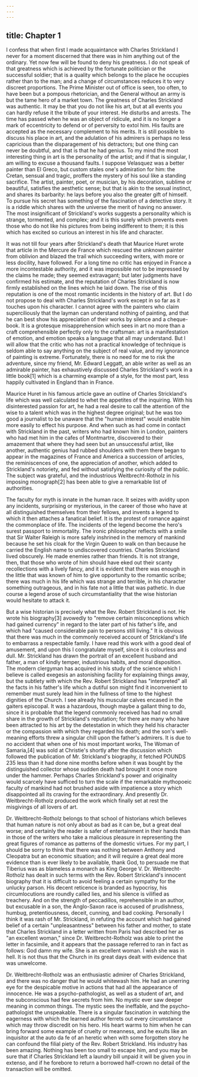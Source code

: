 ```yaml
---
---
---
```

title: Chapter 1
---

I confess that when first I made acquaintance with Charles Strickland I never for a moment discerned that there was in him anything out of the ordinary. Yet now few will be found to deny his greatness. I do not speak of that greatness which is achieved by the fortunate politician or the successful soldier; that is a quality which belongs to the place he occupies rather than to the man; and a change of circumstances reduces it to very discreet proportions. The Prime Minister out of office is seen, too often, to have been but a pompous rhetorician, and the General without an army is but the tame hero of a market town. The greatness of Charles Strickland was authentic. It may be that you do not like his art, but at all events you can hardly refuse it the tribute of your interest. He disturbs and arrests. The time has passed when he was an object of ridicule, and it is no longer a mark of eccentricity to defend or of perversity to extol him. His faults are accepted as the necessary complement to his merits. It is still possible to discuss his place in art, and the adulation of his admirers is perhaps no less capricious than the disparagement of his detractors; but one thing can never be doubtful, and that is that he had genius. To my mind the most interesting thing in art is the personality of the artist; and if that is singular, I am willing to excuse a thousand faults. I suppose Velasquez was a better painter than El Greco, but custom stales one's admiration for him: the Cretan, sensual and tragic, proffers the mystery of his soul like a standing sacrifice. The artist, painter, poet, or musician, by his decoration, sublime or beautiful, satisfies the aesthetic sense; but that is akin to the sexual instinct, and shares its barbarity: he lays before you also the greater gift of himself. To pursue his secret has something of the fascination of a detective story. It is a riddle which shares with the universe the merit of having no answer. The most insignificant of Strickland's works suggests a personality which is strange, tormented, and complex; and it is this surely which prevents even those who do not like his pictures from being indifferent to them; it is this which has excited so curious an interest in his life and character.

It was not till four years after Strickland's death that Maurice Huret wrote that article in the Mercure de France which rescued the unknown painter from oblivion and blazed the trail which succeeding writers, with more or less docility, have followed. For a long time no critic has enjoyed in France a more incontestable authority, and it was impossible not to be impressed by the claims he made; they seemed extravagant; but later judgments have confirmed his estimate, and the reputation of Charles Strickland is now firmly established on the lines which he laid down. The rise of this reputation is one of the most romantic incidents in the history of art. But I do not propose to deal with Charles Strickland's work except in so far as it touches upon his character. I cannot agree with the painters who claim superciliously that the layman can understand nothing of painting, and that he can best show his appreciation of their works by silence and a cheque-book. It is a grotesque misapprehension which sees in art no more than a craft comprehensible perfectly only to the craftsman: art is a manifestation of emotion, and emotion speaks a language that all may understand. But I will allow that the critic who has not a practical knowledge of technique is seldom able to say anything on the subject of real value, and my ignorance of painting is extreme. Fortunately, there is no need for me to risk the adventure, since my friend, Mr. Edward Leggatt, an able writer as well as an admirable painter, has exhaustively discussed Charles Strickland's work in a little book[1] which is a charming example of a style, for the most part, less happily cultivated in England than in France.

Maurice Huret in his famous article gave an outline of Charles Strickland's life which was well calculated to whet the appetites of the inquiring. With his disinterested passion for art, he had a real desire to call the attention of the wise to a talent which was in the highest degree original; but he was too good a journalist to be unaware that the "human interest" would enable him more easily to effect his purpose. And when such as had come in contact with Strickland in the past, writers who had known him in London, painters who had met him in the cafes of Montmartre, discovered to their amazement that where they had seen but an unsuccessful artist, like another, authentic genius had rubbed shoulders with them there began to appear in the magazines of France and America a succession of articles, the reminiscences of one, the appreciation of another, which added to Strickland's notoriety, and fed without satisfying the curiosity of the public. The subject was grateful, and the industrious Weitbrecht-Rotholz in his imposing monograph[2] has been able to give a remarkable list of authorities.

The faculty for myth is innate in the human race. It seizes with avidity upon any incidents, surprising or mysterious, in the career of those who have at all distinguished themselves from their fellows, and invents a legend to which it then attaches a fanatical belief. It is the protest of romance against the commonplace of life. The incidents of the legend become the hero's surest passport to immortality. The ironic philosopher reflects with a smile that Sir Walter Raleigh is more safely inshrined in the memory of mankind because he set his cloak for the Virgin Queen to walk on than because he carried the English name to undiscovered countries. Charles Strickland lived obscurely. He made enemies rather than friends. It is not strange, then, that those who wrote of him should have eked out their scanty recollections with a lively fancy, and it is evident that there was enough in the little that was known of him to give opportunity to the romantic scribe; there was much in his life which was strange and terrible, in his character something outrageous, and in his fate not a little that was pathetic. In due course a legend arose of such circumstantiality that the wise historian would hesitate to attack it.

But a wise historian is precisely what the Rev. Robert Strickland is not. He wrote his biography[3] avowedly to "remove certain misconceptions which had gained currency" in regard to the later part of his father's life, and which had "caused considerable pain to persons still living." It is obvious that there was much in the commonly received account of Strickland's life to embarrass a respectable family. I have read this work with a good deal of amusement, and upon this I congratulate myself, since it is colourless and dull. Mr. Strickland has drawn the portrait of an excellent husband and father, a man of kindly temper, industrious habits, and moral disposition. The modern clergyman has acquired in his study of the science which I believe is called exegesis an astonishing facility for explaining things away, but the subtlety with which the Rev. Robert Strickland has "interpreted" all the facts in his father's life which a dutiful son might find it inconvenient to remember must surely lead him in the fullness of time to the highest dignities of the Church. I see already his muscular calves encased in the gaiters episcopal. It was a hazardous, though maybe a gallant thing to do, since it is probable that the legend commonly received has had no small share in the growth of Strickland's reputation; for there are many who have been attracted to his art by the detestation in which they held his character or the compassion with which they regarded his death; and the son's well-meaning efforts threw a singular chill upon the father's admirers. It is due to no accident that when one of his most important works, The Woman of Samaria,[4] was sold at Christie's shortly after the discussion which followed the publication of Mr. Strickland's biography, it fetched POUNDS 235 less than it had done nine months before when it was bought by the distinguished collector whose sudden death had brought it once more under the hammer. Perhaps Charles Strickland's power and originality would scarcely have sufficed to turn the scale if the remarkable mythopoeic faculty of mankind had not brushed aside with impatience a story which disappointed all its craving for the extraordinary. And presently Dr. Weitbrecht-Rotholz produced the work which finally set at rest the misgivings of all lovers of art.

Dr. Weitbrecht-Rotholz belongs to that school of historians which believes that human nature is not only about as bad as it can be, but a great deal worse; and certainly the reader is safer of entertainment in their hands than in those of the writers who take a malicious pleasure in representing the great figures of romance as patterns of the domestic virtues. For my part, I should be sorry to think that there was nothing between Anthony and Cleopatra but an economic situation; and it will require a great deal more evidence than is ever likely to be available, thank God, to persuade me that Tiberius was as blameless a monarch as King George V. Dr. Weitbrecht-Rotholz has dealt in such terms with the Rev. Robert Strickland's innocent biography that it is difficult to avoid feeling a certain sympathy for the unlucky parson. His decent reticence is branded as hypocrisy, his circumlocutions are roundly called lies, and his silence is vilified as treachery. And on the strength of peccadillos, reprehensible in an author, but excusable in a son, the Anglo-Saxon race is accused of prudishness, humbug, pretentiousness, deceit, cunning, and bad cooking. Personally I think it was rash of Mr. Strickland, in refuting the account which had gained belief of a certain "unpleasantness" between his father and mother, to state that Charles Strickland in a letter written from Paris had described her as "an excellent woman," since Dr. Weitbrecht-Rotholz was able to print the letter in facsimile, and it appears that the passage referred to ran in fact as follows: God damn my wife. She is an excellent woman. I wish she was in hell. It is not thus that the Church in its great days dealt with evidence that was unwelcome.

Dr. Weitbrecht-Rotholz was an enthusiastic admirer of Charles Strickland, and there was no danger that he would whitewash him. He had an unerring eye for the despicable motive in actions that had all the appearance of innocence. He was a psycho-pathologist, as well as a student of art, and the subconscious had few secrets from him. No mystic ever saw deeper meaning in common things. The mystic sees the ineffable, and the psycho-pathologist the unspeakable. There is a singular fascination in watching the eagerness with which the learned author ferrets out every circumstance which may throw discredit on his hero. His heart warms to him when he can bring forward some example of cruelty or meanness, and he exults like an inquisitor at the auto da fe of an heretic when with some forgotten story he can confound the filial piety of the Rev. Robert Strickland. His industry has been amazing. Nothing has been too small to escape him, and you may be sure that if Charles Strickland left a laundry bill unpaid it will be given you in extenso, and if he forebore to return a borrowed half-crown no detail of the transaction will be omitted.